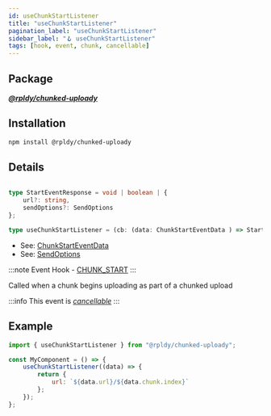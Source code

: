 ```yaml
---
id: useChunkStartListener
title: "useChunkStartListener"
pagination_label: "useChunkStartListener"
sidebar_label: "🪝 useChunkStartListener"
tags: [hook, event, chunk, cancellable]
---
```


## Package

**_[@rpldy/chunked-uploady](../../../packages/rpldy-chunked-uploady)_**

## Installation

```bash npm2yarn
npm install @rpldy/chunked-uploady
```

## Details

```typescript

type StartEventResponse = void | boolean | {
    url?: string,
    sendOptions?: SendOptions
};

type useChunkStartListener = (cb: (data: ChunkStartEventData ) => StartEventResponse) => void;
```

- See: [ChunkStartEventData](../../types#chunkstarteventdata)
- See: [SendOptions](../../types#sendoptions)

:::note
Event Hook - [CHUNK_START](../../events#chunkStart)
:::

Called when a chunk begins uploading as part of a chunked upload

:::info
This event is _[cancellable](../../events#cancellable-events)_
:::

## Example

```javascript
import { useChunkStartListener } from "@rpldy/chunked-uploady";

const MyComponent = () => {
    useChunkStartListener((data) => {
        return {
            url: `${data.url}/${data.chunk.index}`
        };
    });
};
```
